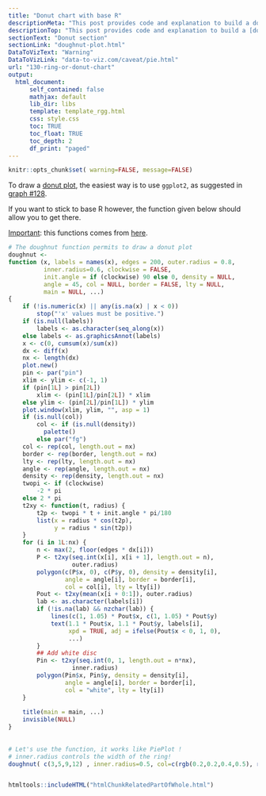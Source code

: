 ```yaml
---
title: "Donut chart with base R"
descriptionMeta: "This post provides code and explanation to build a donut chart in base R. It offers a `doughnut()` function that can be reused on any data."
descriptionTop: "This post provides code and explanation to build a [donut chart](doughnut-plot.html) in base R. It offers a `doughnut()` function that can be reused on any data."
sectionText: "Donut section"
sectionLink: "doughnut-plot.html"
DataToVizText: "Warning"
DataToVizLink: "data-to-viz.com/caveat/pie.html"
url: "130-ring-or-donut-chart"
output:
  html_document:
      self_contained: false    
      mathjax: default
      lib_dir: libs
      template: template_rgg.html
      css: style.css
      toc: TRUE
      toc_float: TRUE
      toc_depth: 2
      df_print: "paged"
---
```



```r
knitr::opts_chunk$set( warning=FALSE, message=FALSE)
```

<div class="container">




<div class = "row">

<div class = "col-md-6  col-sm-12 align-self-center">

To draw a [donut plot](doughnut-plot.html), the easiest way is to use `ggplot2`, as suggested in [graph #128](128-ring-or-donut-plot.html).

If you want to stick to base R however, the function given below should allow you to get there.

<u>Important</u>: this functions comes from [here](http://www.magesblog.com/2013/03/create-r-package-from-single-r-file.html).

</div>


<div class = "col-md-6  col-sm-12">

```r
# The doughnut function permits to draw a donut plot
doughnut <-
function (x, labels = names(x), edges = 200, outer.radius = 0.8, 
          inner.radius=0.6, clockwise = FALSE,
          init.angle = if (clockwise) 90 else 0, density = NULL, 
          angle = 45, col = NULL, border = FALSE, lty = NULL, 
          main = NULL, ...)
{
    if (!is.numeric(x) || any(is.na(x) | x < 0))
        stop("'x' values must be positive.")
    if (is.null(labels))
        labels <- as.character(seq_along(x))
    else labels <- as.graphicsAnnot(labels)
    x <- c(0, cumsum(x)/sum(x))
    dx <- diff(x)
    nx <- length(dx)
    plot.new()
    pin <- par("pin")
    xlim <- ylim <- c(-1, 1)
    if (pin[1L] > pin[2L])
        xlim <- (pin[1L]/pin[2L]) * xlim
    else ylim <- (pin[2L]/pin[1L]) * ylim
    plot.window(xlim, ylim, "", asp = 1)
    if (is.null(col))
        col <- if (is.null(density))
          palette()
        else par("fg")
    col <- rep(col, length.out = nx)
    border <- rep(border, length.out = nx)
    lty <- rep(lty, length.out = nx)
    angle <- rep(angle, length.out = nx)
    density <- rep(density, length.out = nx)
    twopi <- if (clockwise)
        -2 * pi
    else 2 * pi
    t2xy <- function(t, radius) {
        t2p <- twopi * t + init.angle * pi/180
        list(x = radius * cos(t2p), 
             y = radius * sin(t2p))
    }
    for (i in 1L:nx) {
        n <- max(2, floor(edges * dx[i]))
        P <- t2xy(seq.int(x[i], x[i + 1], length.out = n),
                  outer.radius)
        polygon(c(P$x, 0), c(P$y, 0), density = density[i], 
                angle = angle[i], border = border[i], 
                col = col[i], lty = lty[i])
        Pout <- t2xy(mean(x[i + 0:1]), outer.radius)
        lab <- as.character(labels[i])
        if (!is.na(lab) && nzchar(lab)) {
            lines(c(1, 1.05) * Pout$x, c(1, 1.05) * Pout$y)
            text(1.1 * Pout$x, 1.1 * Pout$y, labels[i], 
                 xpd = TRUE, adj = ifelse(Pout$x < 0, 1, 0), 
                 ...)
        }
        ## Add white disc          
        Pin <- t2xy(seq.int(0, 1, length.out = n*nx),
                  inner.radius)
        polygon(Pin$x, Pin$y, density = density[i], 
                angle = angle[i], border = border[i], 
                col = "white", lty = lty[i])
    }
 
    title(main = main, ...)
    invisible(NULL)
}
 
 
# Let's use the function, it works like PiePlot !
# inner.radius controls the width of the ring!
doughnut( c(3,5,9,12) , inner.radius=0.5, col=c(rgb(0.2,0.2,0.4,0.5), rgb(0.8,0.2,0.4,0.5), rgb(0.2,0.9,0.4,0.4) , rgb(0.0,0.9,0.8,0.4)) )

```
</div>
</div>



```r
```









<!-- Close container -->
</div>




```r
htmltools::includeHTML("htmlChunkRelatedPartOfWhole.html")
```
